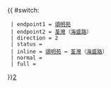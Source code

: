{{ #switch: {{{format|}}}
  | endpoint1 = [[頌明苑]]
  | endpoint2 = [[荃灣]]（[[海盛路]]）
  | direction = 2
  | status = {{HK Bus Status|P}}
  | inline = [[頌明苑]] ↔ [[荃灣]]（[[海盛路]]）
  | normal =
  | full =
}}<noinclude>[[category:新界居民巴士路線模板|2‎]]</noinclude>